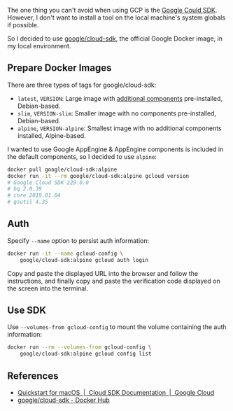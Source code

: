 The one thing you can't avoid when using GCP is the [Google Could SDK](https://cloud.google.com/sdk/). However, I don't want to install a tool on the local machine's system globals if possible.

So I decided to use [google/cloud-sdk](https://hub.docker.com/r/google/cloud-sdk/), the official Google Docker image, in my local environment.

## Prepare Docker Images

There are three types of tags for google/cloud-sdk:

- `latest`, `VERSION`: Large image with [additional components](https://cloud.google.com/sdk/downloads#apt-get) pre-installed, Debian-based.
- `slim`, `VERSION-slim`: Smaller image with no components pre-installed, Debian-based.
- `alpine`, `VERSION-alpine`: Smallest image with no additional components installed, Alpine-based.

I wanted to use Google AppEngine & AppEngine components is included in the default components, so I decided to use `alpine`:

```bash
docker pull google/cloud-sdk:alpine
docker run -it --rm google/cloud-sdk:alpine gcloud version
# Google Cloud SDK 229.0.0
# bq 2.0.39
# core 2019.01.04
# gsutil 4.35
```

## Auth

Specify `--name` option to persist auth information:

```bash
docker run -it --name gcloud-config \
    google/cloud-sdk:alpine gcloud auth login
```

Copy and paste the displayed URL into the browser and follow the instructions, and finally copy and paste the verification code displayed on the screen into the terminal.

## Use SDK

Use `--volumes-from gcloud-config` to mount the volume containing the auth information:

```bash
docker run --rm --volumes-from gcloud-config \
    google/cloud-sdk:alpine gcloud config list
```

## References

- [Quickstart for macOS  |  Cloud SDK Documentation  |  Google Cloud](https://cloud.google.com/sdk/docs/quickstart-mac-os-x)
- [google/cloud-sdk - Docker Hub](https://hub.docker.com/r/google/cloud-sdk/)
